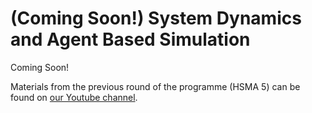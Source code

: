 # (Coming Soon!) System Dynamics and Agent Based Simulation

Coming Soon!

Materials from the previous round of the programme (HSMA 5) can be found on [our Youtube channel](https://www.youtube.com/@hsma).
